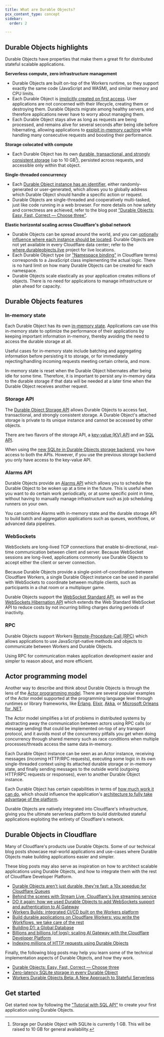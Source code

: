 ```yaml
---
title: What are Durable Objects?
pcx_content_type: concept
sidebar:
  order: 2

---
```



<Render file="what-are-durable-objects"/>

## Durable Objects highlights

Durable Objects have properties that make them a great fit for distributed stateful scalable applications.

**Serverless compute, zero infrastructure management**

- Durable Objects are built on-top of the Workers runtime, so they support exactly the same code (JavaScript and WASM), and similar memory and CPU limits.
- Each Durable Object is [implicitly created on first access](/durable-objects/api/namespace/#get). User applications are not concerned with their lifecycle, creating them or destroying them. Durable Objects migrate among healthy servers, and therefore applications never have to worry about managing them.
- Each Durable Object stays alive as long as requests are being processed, and remains alive for several seconds after being idle before hibernating, allowing applications to [exploit in-memory caching](/durable-objects/reference/in-memory-state/) while handling many consecutive requests and boosting their performance.

**Storage colocated with compute**

- Each Durable Object has its own [durable, transactional, and strongly consistent storage](/durable-objects/api/storage-api/) (up to 10 GB[^1]), persisted across requests, and accessible only within that object.

**Single-threaded concurrency**

- Each [Durable Object instance has an identifier](/durable-objects/api/id/), either randomly-generated or user-generated, which allows you to globally address which Durable Object should handle a specific action or request.
- Durable Objects are single-threaded and cooperatively multi-tasked, just like code running in a web browser. For more details on how safety and correctness are achieved, refer to the blog post ["Durable Objects: Easy, Fast, Correct — Choose three"](https://blog.cloudflare.com/durable-objects-easy-fast-correct-choose-three/).

**Elastic horizontal scaling across Cloudflare's global network**

- Durable Objects can be spread around the world, and you can [optionally influence where each instance should be located](/durable-objects/reference/data-location/#provide-a-location-hint). Durable Objects are not yet available in every Cloudflare data center; refer to the [where.durableobjects.live](https://where.durableobjects.live/) project for live locations.
- Each Durable Object type (or ["Namespace binding"](/durable-objects/api/namespace/) in Cloudflare terms) corresponds to a JavaScript class implementing the actual logic. There is no hard limit on how many Durable Objects can be created for each namespace.
- Durable Objects scale elastically as your application creates millions of objects. There is no need for applications to manage infrastructure or plan ahead for capacity.

## Durable Objects features

### In-memory state

Each Durable Object has its own [in-memory state](/durable-objects/reference/in-memory-state/). Applications can use this in-memory state to optimize the performance of their applications by keeping important information in-memory, thereby avoiding the need to access the durable storage at all.

Useful cases for in-memory state include batching and aggregating information before persisting it to storage, or for immediately rejecting/handling incoming requests meeting certain criteria, and more.

In-memory state is reset when the Durable Object hibernates after being idle for some time. Therefore, it is important to persist any in-memory data to the durable storage if that data will be needed at a later time when the Durable Object receives another request.

### Storage API

The [Durable Object Storage API](/durable-objects/api/storage-api/) allows Durable Objects to access fast, transactional, and strongly consistent storage. A Durable Object's attached storage is private to its unique instance and cannot be accessed by other objects.

There are two flavors of the storage API, a [key-value (KV) API](/durable-objects/api/storage-api/#methods) and an [SQL API](/durable-objects/api/sql-storage/).

When using the [new SQLite in Durable Objects storage backend](/durable-objects/reference/durable-objects-migrations/#enable-sqlite-storage-backend-on-new-durable-object-class-migration), you have access to both the APIs. However, if you use the previous storage backend you only have access to the key-value API.

### Alarms API

Durable Objects provide an [Alarms API](/durable-objects/api/alarms/) which allows you to schedule the Durable Object to be woken up at a time in the future. This is useful when you want to do certain work periodically, or at some specific point in time, without having to manually manage infrastructure such as job scheduling runners on your own.

You can combine Alarms with in-memory state and the durable storage API to build batch and aggregation applications such as queues, workflows, or advanced data pipelines.

### WebSockets

WebSockets are long-lived TCP connections that enable bi-directional, real-time communication between client and server. Because WebSocket sessions are long-lived, applications commonly use Durable Objects to accept either the client or server connection.

Because Durable Objects provide a single-point-of-coordination between Cloudflare Workers, a single Durable Object instance can be used in parallel with WebSockets to coordinate between multiple clients, such as participants in a chat room or a multiplayer game.

Durable Objects support the [WebSocket Standard API](/durable-objects/best-practices/websockets/#websocket-standard-api), as well as the [WebSockets Hibernation API](/durable-objects/best-practices/websockets/#websocket-hibernation-api) which extends the Web Standard WebSocket API to reduce costs by not incurring billing charges during periods of inactivity.

### RPC

Durable Objects support Workers [Remote-Procedure-Call (RPC)](/workers/runtime-apis/rpc/) which allows applications to use JavaScript-native methods and objects to communicate between Workers and Durable Objects.

Using RPC for communication makes application development easier and simpler to reason about, and more efficient.

## Actor programming model

Another way to describe and think about Durable Objects is through the lens of the [Actor programming model](https://en.wikipedia.org/wiki/Actor_model). There are several popular examples of the Actor model supported at the programming language level through runtimes or library frameworks, like [Erlang](https://www.erlang.org/), [Elixir](https://elixir-lang.org/), [Akka](https://akka.io/), or [Microsoft Orleans for .NET](https://learn.microsoft.com/en-us/dotnet/orleans/overview).

The Actor model simplifies a lot of problems in distributed systems by abstracting away the communication between actors using RPC calls (or message sending) that could be implemented on-top of any transport protocol, and it avoids most of the concurrency pitfalls you get when doing concurrency through shared memory such as race conditions when multiple processes/threads access the same data in-memory.

Each Durable Object instance can be seen as an Actor instance, receiving messages (incoming HTTP/RPC requests), executing some logic in its own single-threaded context using its attached durable storage or in-memory state, and finally sending messages to the outside world (outgoing HTTP/RPC requests or responses), even to another Durable Object instance.

Each Durable Object has certain capabilities in terms of [how much work it can do](/durable-objects/platform/limits/#how-much-work-can-a-single-durable-object-do), which should influence the application's [architecture to fully take advantage of the platform](/reference-architecture/diagrams/storage/durable-object-control-data-plane-pattern/).

Durable Objects are natively integrated into Cloudflare's infrastructure, giving you the ultimate serverless platform to build distributed stateful applications exploiting the entirety of Cloudflare's network.

## Durable Objects in Cloudflare

Many of Cloudflare's products use Durable Objects. Some of our technical blog posts showcase real-world applications and use-cases where Durable Objects make building applications easier and simpler.

These blog posts may also serve as inspiration on how to architect scalable applications using Durable Objects, and how to integrate them with the rest of Cloudflare Developer Platform.

- [Durable Objects aren't just durable, they're fast: a 10x speedup for Cloudflare Queues](https://blog.cloudflare.com/how-we-built-cloudflare-queues/)
- [Behind the scenes with Stream Live, Cloudflare's live streaming service](https://blog.cloudflare.com/behind-the-scenes-with-stream-live-cloudflares-live-streaming-service/)
- [DO it again: how we used Durable Objects to add WebSockets support and authentication to AI Gateway](https://blog.cloudflare.com/do-it-again/)
- [Workers Builds: integrated CI/CD built on the Workers platform](https://blog.cloudflare.com/workers-builds-integrated-ci-cd-built-on-the-workers-platform/)
- [Build durable applications on Cloudflare Workers: you write the Workflows, we take care of the rest](https://blog.cloudflare.com/building-workflows-durable-execution-on-workers/)
- [Building D1: a Global Database](https://blog.cloudflare.com/building-d1-a-global-database/)
- [Billions and billions (of logs): scaling AI Gateway with the Cloudflare Developer Platform](https://blog.cloudflare.com/billions-and-billions-of-logs-scaling-ai-gateway-with-the-cloudflare/)
- [Indexing millions of HTTP requests using Durable Objects](https://blog.cloudflare.com/r2-rayid-retrieval/)

Finally, the following blog posts may help you learn some of the technical implementation aspects of Durable Objects, and how they work.

- [Durable Objects: Easy, Fast, Correct — Choose three](https://blog.cloudflare.com/durable-objects-easy-fast-correct-choose-three/)
- [Zero-latency SQLite storage in every Durable Object](https://blog.cloudflare.com/sqlite-in-durable-objects/)
- [Workers Durable Objects Beta: A New Approach to Stateful Serverless](https://blog.cloudflare.com/introducing-workers-durable-objects/)

## Get started

Get started now by following the ["Tutorial with SQL API"](/durable-objects/get-started/tutorial-with-sql-api/) to create your first application using Durable Objects.

[^1]: Storage per Durable Object with SQLite is currently 1 GB. This will be raised to 10 GB for general availability.
